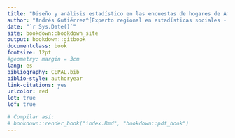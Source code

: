 ```yaml
--- 
title: "Diseño y análisis estadístico en las encuestas de hogares de América Latina"
author: "Andrés Gutiérrez^[Experto regional en estadísticas sociales - Unidad de Estadística Social - Comisión Económica para América Latina y el Caribe (CEPAL) -  andres.gutierrez@cepal.org]"
date: "`r Sys.Date()`"
site: bookdown::bookdown_site
output: bookdown::gitbook
documentclass: book
fontsize: 12pt
#geometry: margin = 3cm
lang: es
bibliography: CEPAL.bib
biblio-style: authoryear
link-citations: yes
urlcolor: red
lot: true
lof: true

# Compilar así:
# bookdown::render_book("index.Rmd", "bookdown::pdf_book")
---
```

